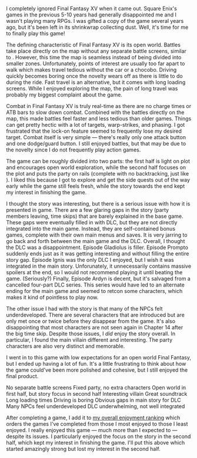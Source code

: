 I completely ignored Final Fantasy&nbsp;XV when it came out. Square Enix's games in the previous 5-10 years had
generally disappointed me and I wasn't playing many RPGs. I was gifted a copy of the game several years ago, but it's
been left in its shrinkwrap collecting dust. Well, it's time for me to finally play this game!

<GameHeader game={props.game} />

The defining characteristic of Final Fantasy&nbsp;XV is its open world. Battles take place directly on the map without
any separate battle screens, similar to <GameLink slug="final_fantasy_xii" />. However, this time the map is seamless
instead of being divided into smaller zones. Unfortunately, points of interest are usually too far apart to walk which
makes travel tedious without the car or a chocobo. Driving quickly becomes boring once the novelty wears off as there is
little to do during the ride. Fast travel is an alternative, but it comes with long loading screens. While I enjoyed
exploring the map, the pain of long travel was probably my biggest complaint about the game.

Combat in Final Fantasy&nbsp;XV is truly real-time as there are no charge times or ATB bars to slow down combat.
Combined with the battles directly on the map, this made battles feel faster and less tedious than older games.
Things can get pretty hectic with a lot of targets, warp-strikes, and phasing. I got frustrated that the lock-on feature
seemed to frequently lose my desired target. Combat itself is very simple &mdash; there's really only one attack button
and one dodge/guard button. I still enjoyed battles, but that may be due to the novelty since I do not frequently play
action games.

The game can be roughly divided into two parts: the first half is light on plot and encourages open world exploration,
while the second half focuses on the plot and puts the party on rails (complete with no backtracking, just like
<GameLink slug="final_fantasy_xiii" />). I liked this because I got to explore and get the side quests out of the way
early while the game still feels fresh, while the story towards the end kept my interest in finishing the game.

I thought the story was interesting, but there is a serious issue with how it is presented in game. There are a few
glaring gaps in the story (<Spoiler>party members leaving, time skips</Spoiler>) that are barely explained in the base
game. These gaps were eventually filled in with DLC, but they are not directly integrated into the main game. Instead,
they are self-contained bonus games, complete with their own main menus and saves. It is very jarring to go back and
forth between the main game and the DLC. Overall, I thought the DLC was a disappointment. Episode Gladiolus is filler.
Episode Prompto suddenly ends just as it was getting interesting and without filling the entire story gap. Episode
Ignis was the only DLC I enjoyed, but I wish it was integrated in the main story. Unforunately, it unnecessarily
contains massive spoilers at the end, so I would not recommend playing it until beating the game. (Seriously?) Finally,
Episode Ardyn is decent, but it's salvaged from a cancelled four-part DLC series. This series would have led to an
alternate ending for the main game and seemed to retcon some characters, which makes it kind of pointless to play now.

The other issue I had with the story is that many of the NPCs felt underdeveloped. There are several characters that are
introduced but are only met once or twice before they disappear from the game. <Spoiler>It's also disappointing that
most characters are not seen again in Chapter 14 after the big time skip.</Spoiler> Despite those issues, I _did_ enjoy
the story overall. In particular, I found the main villain different and interesting. The party characters are also very
distinct and memorable.

I went in to this game with low expectations for an open world Final Fantasy, but I ended up having a lot of fun. It's
a little frustrating to think about how the game could've been more polished and cohesive, but I still enjoyed the final
product.

<LikedDisliked>
  <LikedList>
    <LikedItem>No separate battle screens</LikedItem>
    <LikedItem>Fixed party, no extra characters</LikedItem>
    <LikedItem>Open world in first half, but story focus in second half</LikedItem>
    <LikedItem>Interesting villain</LikedItem>
    <LikedItem>Great soundtrack</LikedItem>
  </LikedList>
  <DislikedList>
    <DislikedItem>Long loading times</DislikedItem>
    <DislikedItem>Driving is boring</DislikedItem>
    <DislikedItem>Obvious gaps in main story for DLC</DislikedItem>
    <DislikedItem>Many NPCs feel underdeveloped</DislikedItem>
    <DislikedItem>DLC underwhelming, not well integrated</DislikedItem>
  </DislikedList>
</LikedDisliked>

After completing a game, I add it to [my overall enjoyment ranking](/ranking) which orders the games I've completed from
those I most enjoyed to those I least enjoyed. I really enjoyed this game &mdash; much more than I expected to &mdash;
despite its issues. I particularly enjoyed the focus on the story in the second half, which kept my interest in
finishing the game. I'll put this above <GameLink slug="final_fantasy_vi" /> which started amazingly strong but lost my
interest in the second half.

<GameRanking game={props.slug} />

